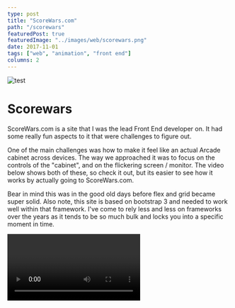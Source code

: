 ```yaml
---
type: post
title: "ScoreWars.com"
path: "/scorewars"
featuredPost: true
featuredImage: "../images/web/scorewars.png"
date: 2017-11-01
tags: ["web", "animation", "front end"]
columns: 2
---
```



<div className="">
  <img src="../images/web/scorewars.png" alt="test" />
</div>

# Scorewars

ScoreWars.com is a site that I was the lead Front End developer on. It had some really fun aspects to it that were challenges to figure out.

One of the main challenges was how to make it feel like an actual Arcade cabinet across devices. The way we approached it was to focus on the controls of the "cabinet", and on the flickering screen / monitor. The video below shows both of these, so check it out, but its easier to see how it works by actually going to ScoreWars.com.

Bear in mind this was in the good old days before flex and grid became super solid. Also note, this site is based on bootstrap 3 and needed to work well within that framework. I've come to rely less and less on frameworks over the years as it tends to be so much bulk and locks you into a specific moment in time.

<Video type="youtube" url="FfaNMZXviR0" />

```less
// Tablets and above handle the controls in one way
@media only screen and (max-width: @screen-sm-max) {
  .footer-container {
    height: 128px;

    .site-footer {
      .game-button-left {
        height: 128px;
      }
      .meow-callout {
        align-items: left;
        text-align: left;
        height: 92px;
        .meow-logo-shadow {
          width: 80%;
        }
      }
      .game-button-right {
        height: 150px;
      }
    }
  }
}
```

```less
// Phones then make adjustments
@media only screen and (max-width: @screen-xs-max) {
  .footer-container {
    height: 63px;
    border-top: 17px solid #015dfd;
    box-shadow: 0px 0px 0px 20px #000;

    .site-footer {
      .game-button-left {
        height: 100px;
      }
      .meow-callout {
        height: 65px;
        top: -17px;
        h5 {
          margin: 0;
        }
        .meow-logo-shadow {
          margin-top: 3px;
          width: 60%;
        }
      }
      .game-button-right {
        height: 104px;
      }
    }
  }
}
```

```less
// Tiny Devices (older phones) need a little extra,
// by removing the meow wolf logo.
@media only screen and (max-width: 480px) {
  .meow-callout {
    display: none !important;
  }
}
```

```less
// And we also need to take care of landscape orientated devices
@media only screen and (max-width: @screen-xs-max) and (orientation: landscape) {
  .footer-container {
    height: 49px;
    border-top: 27px solid #015dfd;
    box-shadow: 0px 0px 0px 14px #000;
    .site-footer {
      .game-button-left {
        display: block !important;
        height: 49px;
      }
      .game-button-right {
        height: 81px;
      }
    }
  }
}
```
